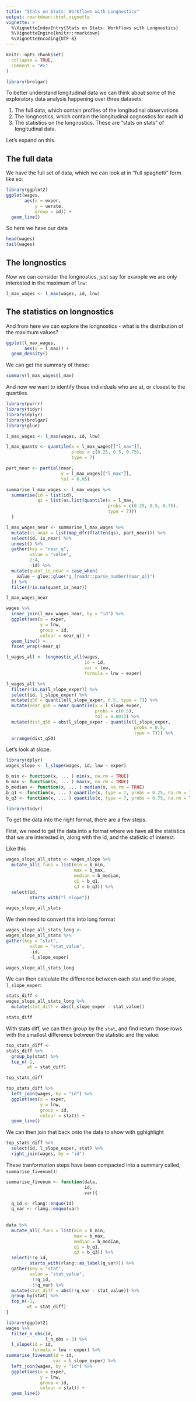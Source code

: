 ```yaml
---
title: "Stats on Stats: Workflows with Longnostics"
output: rmarkdown::html_vignette
vignette: >
  %\VignetteIndexEntry{Stats on Stats: Workflows with Longnostics}
  %\VignetteEngine{knitr::rmarkdown}
  %\VignetteEncoding{UTF-8}
---
```


```r
knitr::opts_chunk$set(
  collapse = TRUE,
  comment = "#>"
)
```

```r
library(brolgar)
```

To better understand longitudinal data we can think about some of the exploratory data analysis happening over three datasets:

1. The full data, which contain profiles of the longitudinal observations
2. The longnostics, which contain the longitudinal cognostics for each id
3. The statistics on the longnostics. These are "stats on stats" of longitudinal data.

Let's expand on this.

## The full data

We have the full set of data, which we can look at in "full spaghetti" form like so:

```r
library(ggplot2)
ggplot(wages,
       aes(x = exper,
           y = uerate,
           group = id)) + 
  geom_line()
```

So here we have our data
```r
head(wages)
tail(wages)
```

## The longnostics

Now we can consider the longnostics, just say for example we are only interested in the maximum of `lnw`:

```r
l_max_wages <- l_max(wages, id, lnw)
```

## The statistics on longnostics

And from here we can explore the longnostics - what is the distribution of the maximum values?

```r
ggplot(l_max_wages,
       aes(x = l_max)) + 
  geom_density()
```

We can get the summary of these:

```r
summary(l_max_wages$l_max)
```

And now we want to identify those individuals who are at, or closest to the quartiles.

```r
library(purrr)
library(tidyr)
library(dplyr)
library(brolgar)
library(glue)

l_max_wages <- l_max(wages, id, lnw)

l_max_quants <- quantile(x = l_max_wages[["l_max"]],
                         probs = c(0.25, 0.5, 0.75),
                         type = 7)

part_near <- partial(near,
                     y = l_max_wages[["l_max"]],
                     tol = 0.05)

summarise_l_max_wages <- l_max_wages %>%
  summarise(id = list(id), 
            qs = list(as.list(quantile(x = l_max,
                                       probs = c(0.25, 0.5, 0.75),
                                       type = 7)))
  )

l_max_wages_near <- summarise_l_max_wages %>%
  mutate(is_near = list(map_dfr(flatten(qs), part_near))) %>% 
  select(id, is_near) %>%
  unnest() %>%
  gather(key = "near_q",
         value = "value",
         2:4,
         -id) %>%
  mutate(quant_is_near = case_when(
    value ~ glue::glue("q_{readr::parse_number(near_q)}")
  )) %>%
  filter(!is.na(quant_is_near))

l_max_wages_near
```

```r
wages %>%
  inner_join(l_max_wages_near, by = "id") %>%
  ggplot(aes(x = exper,
             y = lnw,
             group = id,
             colour = near_q)) + 
  geom_line() + 
  facet_wrap(~near_q)
```

```r

l_wages_all <- longnostic_all(wages,
                              id = id,
                              var = lnw,
                              formula = lnw ~ exper)

l_wages_all %>%
  filter(!is.na(l_slope_exper)) %>%
  select(id, l_slope_exper) %>%
  mutate(q50 = quantile(l_slope_exper, 0.5, type = 7)) %>%
  mutate(near_q50 = near_quantile(x = l_slope_exper,
                                  probs = c(0.5),
                                  tol = 0.001)) %>%
  mutate(dist_q50 = abs(l_slope_exper - quantile(l_slope_exper, 
                                                 probs = 0.5, 
                                                 type = 7))) %>%
  arrange(dist_q50)
```

Let's look at slope.

```r
library(dplyr)
wages_slope <- l_slope(wages, id, lnw ~ exper)

b_min <- function(x, ... ) min(x, na.rm = TRUE)
b_max <- function(x, ... ) max(x, na.rm = TRUE)
b_median <- function(x, ... ) median(x, na.rm = TRUE)
b_q1 <- function(x, ... ) quantile(x, type = 7, probs = 0.25, na.rm = TRUE)
b_q3 <- function(x, ... ) quantile(x, type = 7, probs = 0.75, na.rm = TRUE)

library(tidyr)
```

To get the data into the right format, there are a few steps.

First, we need to get the data into a format where we have all the statistics that we are interested in, along with the id, and the statistic of interest.

Like this

```r
wages_slope_all_stats <- wages_slope %>%
  mutate_all(.funs = list(min = b_min,
                          max = b_max,
                          median = b_median,
                          q1 = b_q1,
                          q3 = b_q3)) %>%
  select(id,
         starts_with("l_slope"))

wages_slope_all_stats
```

We then need to convert this into long format

```r
wages_slope_all_stats_long <- 
wages_slope_all_stats %>%
gather(key = "stat",
         value = "stat_value",
         -id,
         -l_slope_exper)

wages_slope_all_stats_long
```

We can then calculate the difference between each stat and the slope, `l_slope_exper`:
```r
stats_diff <- 
wages_slope_all_stats_long %>%
  mutate(stat_diff = abs(l_slope_exper - stat_value))

stats_diff
```

With stats diff, we can then group by the `stat`, and find return those rows with the smallest difference between the statistic and the value:

```r
top_stats_diff <- 
stats_diff %>%
  group_by(stat) %>%
  top_n(-1,
        wt = stat_diff)

top_stats_diff
```

```r
top_stats_diff %>%
  left_join(wages, by = "id") %>%
  ggplot(aes(x = exper,
             y = lnw,
             group = id,
             colour = stat)) + 
  geom_line()
```


We can then join that back onto the data to show with gghighlight

```r
top_stats_diff %>%
  select(id, l_slope_exper, stat) %>%
  right_join(wages, by = "id")
```

These tranformation steps have been compacted into a summary called, `summarise_fivenum()`:

```r
summarise_fivenum <- function(data,
                              id,
                              var){

  q_id <- rlang::enquo(id)
  q_var <- rlang::enquo(var)
  
  
data %>%
  mutate_all(.funs = list(min = b_min,
                          max = b_max,
                          median = b_median,
                          q1 = b_q1,
                          q3 = b_q3)) %>%
  select(!!q_id,
         starts_with(rlang::as_label(q_var))) %>%
  gather(key = "stat",
         value = "stat_value",
         -!!q_id,
         -!!q_var) %>%
  mutate(stat_diff = abs(!!q_var - stat_value)) %>%
  group_by(stat) %>%
  top_n(-1,
        wt = stat_diff)
}

```

```r
library(ggplot2)
wages %>%
  filter_n_obs(id,
               l_n_obs > 3) %>%
  l_slope(id = id,
          formula = lnw ~ exper) %>%
summarise_fivenum(id = id,
                  var = l_slope_exper) %>%
  left_join(wages, by = "id") %>%
  ggplot(aes(x = exper,
             y = lnw,
             group = id,
             colour = stat)) + 
  geom_line()
```
